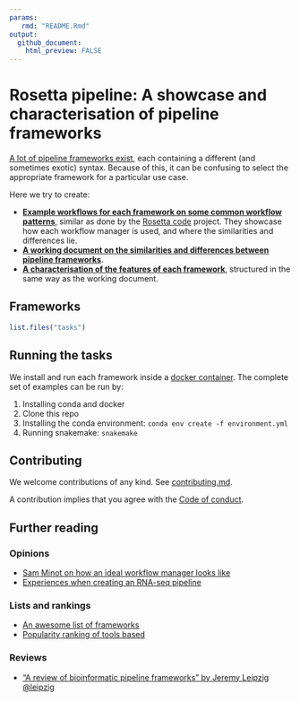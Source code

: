 ```yaml
---
params:
   rmd: "README.Rmd"
output:
  github_document:
    html_preview: FALSE
---
```


# Rosetta pipeline: A showcase and characterisation of pipeline frameworks

[A lot of pipeline frameworks exist](https://github.com/pditommaso/awesome-pipeline), each containing a different (and sometimes exotic) syntax. Because of this, it can be confusing to select the appropriate framework for a particular use case.

Here we try to create:

- **[Example workflows for each framework on some common workflow patterns](tasks)**, similar as done by the [Rosetta code](http://www.rosettacode.org/wiki/Rosetta_Code) project. They showcase how each workflow manager is used, and where the similarities and differences lie.
- **[A working document on the similarities and differences between pipeline frameworks](frameworks.md)**.
- **[A characterisation of the features of each framework](characterisation)**, structured in the same way as the working document.

## Frameworks

```r
list.files("tasks")
```

## Running the tasks

We install and run each framework inside a [docker container](containers). 
The complete set of examples can be run by:

1. Installing conda and docker
2. Clone this repo
3. Installing the conda environment: `conda env create -f environment.yml`
4. Running snakemake: `snakemake`

## Contributing

We welcome contributions of any kind. See [contributing.md](contributing.md).

A contribution implies that you agree with the [Code of conduct](code_of_conduct.md).

## Further reading

### Opinions

- [Sam Minot on how an ideal workflow manager looks like](https://www.minot.bio/home/2018/9/22/the-rise-of-the-machines-workflow-managers-for-bioinformatics)
- [Experiences when creating an RNA-seq pipeline](https://github.com/NCBI-Hackathons/SPeW)

### Lists and rankings

- [An awesome list of frameworks](https://github.com/pditommaso/awesome-pipeline)
- [Popularity ranking of tools based](https://docs.google.com/spreadsheets/d/1plkAsT_S3CzSeb7ivxyjRnHyrK3JclUCXeUMf_azraY/edit#gid=0)

### Reviews

- ["A review of bioinformatic pipeline frameworks" by Jeremy Leipzig](https://doi.org/10.1093/bib/bbw020) [@leipzig](https://github.com/leipzig)